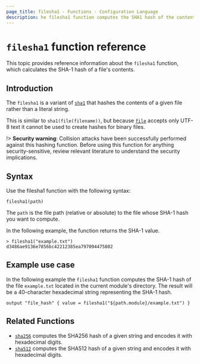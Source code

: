 ```yaml
---
page_title: filesha1 - Functions - Configuration Language
description: he filesha1 function computes the SHA1 hash of the contents of a given file and encodes it as hex.
---
```


# `filesha1` function reference
This topic provides reference information about the `filesha1` function, which calculates the SHA-1 hash of a file's contents. 

## Introduction

The `filesha1` is a variant of [`sha1`](/terraform/language/functions/sha1) that hashes the contents of a given file rather than a literal string. 

This is similar to `sha1(file(filename))`, but
because [`file`](/terraform/language/functions/file) accepts only UTF-8 text it cannot be used to
create hashes for binary files.

!> **Security warning**: Collision attacks have been successfully performed against this hashing function. Before using this function for anything security-sensitive, review relevant literature to understand the security implications.

## Syntax

Use the filesha1 function with the following syntax:

```hcl
filesha1(path) 
```

The `path` is the file path (relative or absolute) to the file whose SHA-1 hash you want to compute.

In the following example, the function returns the SHA-1 value.

```hcl
> filesha1("example.txt")
d3486ae9136e7856bc42212385ea797094475802
```

## Example use case

In the following example the `filesha1` function computes the SHA-1 hash of the file `example.txt` located in the current module's directory. The result will be a 40-character hexadecimal string representing the SHA-1 hash.

```hcl
output "file_hash" { value = filesha1("${path.module}/example.txt") }
```

## Related Functions

- [`sha256`](/terraform/language/functions/sha256) computes the SHA256 hash of a given string and encodes it with hexadecimal digits.
- [`sha512`](/terraform/language/functions/sha512) computes the SHA512 hash of a given string and encodes it with hexadecimal digits.

